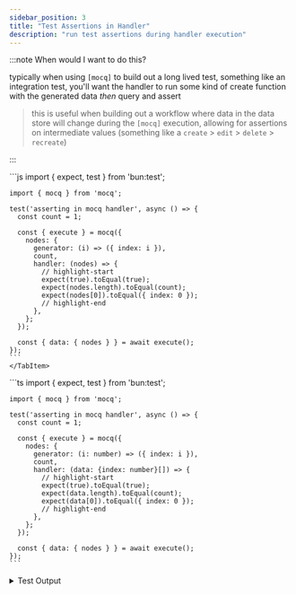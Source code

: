 ```yaml
---
sidebar_position: 3
title: "Test Assertions in Handler"
description: "run test assertions during handler execution"
---
```


:::note When would I want to do this?

typically when using `[mocq]` to build out a long lived test, something like an integration test, you'll want the handler to 
run some kind of create function with the generated data _then_ query and assert
> this is useful when building out a workflow where data in the data store will change during the `[mocq]` execution,
> allowing for assertions on intermediate values
> (something like a `create` > `edit` > `delete` > `recreate`)

:::


<Tabs groupId="code-block-language">
  <TabItem value="js" label="JavaScript">
    ```js
    import { expect, test } from 'bun:test';

    import { mocq } from 'mocq';

    test('asserting in mocq handler', async () => {
      const count = 1;

      const { execute } = mocq({
        nodes: {
          generator: (i) => ({ index: i }),
          count,
          handler: (nodes) => {
            // highlight-start
            expect(true).toEqual(true);
            expect(nodes.length).toEqual(count);
            expect(nodes[0]).toEqual({ index: 0 });
            // highlight-end
          },
        };
      });
      
      const { data: { nodes } } = await execute();
    });
    ```
    </TabItem>
  <TabItem value="ts" label="TypeScript">
    ```ts
    import { expect, test } from 'bun:test';

    import { mocq } from 'mocq';

    test('asserting in mocq handler', async () => {
      const count = 1;

      const { execute } = mocq({
        nodes: {
          generator: (i: number) => ({ index: i }),
          count,
          handler: (data: {index: number}[]) => {
            // highlight-start
            expect(true).toEqual(true);
            expect(data.length).toEqual(count);
            expect(data[0]).toEqual({ index: 0 });
            // highlight-end
          },
        };
      });
      
      const { data: { nodes } } = await execute();
    });
    ```
  </TabItem>
</Tabs>

<details>
<summary>
Test Output
</summary>
```bash
bun test v1.0.13 (f5bf67bd)

assert.test.ts:
✓ asserting in mocq handler [1.67ms]

 1 pass
 0 fail
 3 expect() calls
Ran 1 tests across 1 files. [24.00ms]
```
</details>
